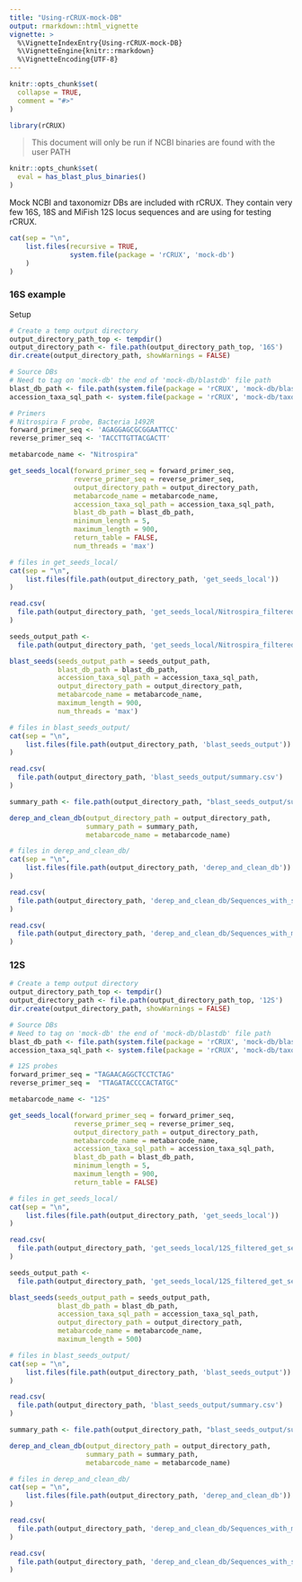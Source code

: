 ```yaml
---
title: "Using-rCRUX-mock-DB"
output: rmarkdown::html_vignette
vignette: >
  %\VignetteIndexEntry{Using-rCRUX-mock-DB}
  %\VignetteEngine{knitr::rmarkdown}
  %\VignetteEncoding{UTF-8}
---
```


```r
knitr::opts_chunk$set(
  collapse = TRUE,
  comment = "#>"
)
```

```r
library(rCRUX)
```

> This document will only be run if NCBI binaries are found with the user PATH

```r
knitr::opts_chunk$set(
  eval = has_blast_plus_binaries()
)
```

Mock NCBI and taxonomizr DBs are included with rCRUX. They contain very few 16S, 18S and 
MiFish 12S locus sequences and are using for testing rCRUX.

```r
cat(sep = "\n",
    list.files(recursive = TRUE,
               system.file(package = 'rCRUX', 'mock-db')
    )
)
```

### 16S example

Setup 

```r
# Create a temp output directory
output_directory_path_top <- tempdir()
output_directory_path <- file.path(output_directory_path_top, '16S')
dir.create(output_directory_path, showWarnings = FALSE)

# Source DBs
# Need to tag on 'mock-db' the end of 'mock-db/blastdb' file path
blast_db_path <- file.path(system.file(package = 'rCRUX', 'mock-db/blastdb'), 'mock-db')
accession_taxa_sql_path <- system.file(package = 'rCRUX', 'mock-db/taxonomizr-ncbi-db-small.sql')

# Primers
# Nitrospira F probe, Bacteria 1492R
forward_primer_seq <- 'AGAGGAGCGCGGAATTCC'
reverse_primer_seq <- 'TACCTTGTTACGACTT'

metabarcode_name <- "Nitrospira"
```

```r
get_seeds_local(forward_primer_seq = forward_primer_seq,
                reverse_primer_seq = reverse_primer_seq,
                output_directory_path = output_directory_path,
                metabarcode_name = metabarcode_name,
                accession_taxa_sql_path = accession_taxa_sql_path,
                blast_db_path = blast_db_path, 
                minimum_length = 5, 
                maximum_length = 900,
                return_table = FALSE,
                num_threads = 'max')
```


```r
# files in get_seeds_local/
cat(sep = "\n",
    list.files(file.path(output_directory_path, 'get_seeds_local'))
)
```

```r
read.csv(
  file.path(output_directory_path, 'get_seeds_local/Nitrospira_filtered_get_seeds_local_output_with_taxonomy.csv') 
)
```

```r
seeds_output_path <- 
  file.path(output_directory_path, 'get_seeds_local/Nitrospira_filtered_get_seeds_local_output_with_taxonomy.csv') 

blast_seeds(seeds_output_path = seeds_output_path,
            blast_db_path = blast_db_path,
            accession_taxa_sql_path = accession_taxa_sql_path,
            output_directory_path = output_directory_path,
            metabarcode_name = metabarcode_name, 
            maximum_length = 900,
            num_threads = 'max')
```

```r
# files in blast_seeds_output/
cat(sep = "\n",
    list.files(file.path(output_directory_path, 'blast_seeds_output'))
)
```

```r
read.csv(
  file.path(output_directory_path, 'blast_seeds_output/summary.csv') 
)
```

```r
summary_path <- file.path(output_directory_path, "blast_seeds_output/summary.csv")

derep_and_clean_db(output_directory_path = output_directory_path,
                   summary_path = summary_path, 
                   metabarcode_name = metabarcode_name)
```

```r
# files in derep_and_clean_db/
cat(sep = "\n",
    list.files(file.path(output_directory_path, 'derep_and_clean_db'))
)
```

```r
read.csv(
  file.path(output_directory_path, 'derep_and_clean_db/Sequences_with_single_taxonomic_path.csv') 
)
```

```r
read.csv(
  file.path(output_directory_path, 'derep_and_clean_db/Sequences_with_multiple_taxonomic_paths.csv') 
)
```

### 12S

```r
# Create a temp output directory
output_directory_path_top <- tempdir()
output_directory_path <- file.path(output_directory_path_top, '12S')
dir.create(output_directory_path, showWarnings = FALSE)

# Source DBs
# Need to tag on 'mock-db' the end of 'mock-db/blastdb' file path
blast_db_path <- file.path(system.file(package = 'rCRUX', 'mock-db/blastdb'), 'mock-db')
accession_taxa_sql_path <- system.file(package = 'rCRUX', 'mock-db/taxonomizr-ncbi-db-small.sql')

# 12S probes
forward_primer_seq = "TAGAACAGGCTCCTCTAG"
reverse_primer_seq =  "TTAGATACCCCACTATGC"

metabarcode_name <- "12S"
```

```r
get_seeds_local(forward_primer_seq = forward_primer_seq,
                reverse_primer_seq = reverse_primer_seq,
                output_directory_path = output_directory_path,
                metabarcode_name = metabarcode_name,
                accession_taxa_sql_path = accession_taxa_sql_path,
                blast_db_path = blast_db_path, 
                minimum_length = 5, 
                maximum_length = 900,
                return_table = FALSE)
```

```r
# files in get_seeds_local/
cat(sep = "\n",
    list.files(file.path(output_directory_path, 'get_seeds_local'))
)
```

```r
read.csv(
  file.path(output_directory_path, 'get_seeds_local/12S_filtered_get_seeds_local_output_with_taxonomy.csv') 
)
```

```r
seeds_output_path <- 
  file.path(output_directory_path, 'get_seeds_local/12S_filtered_get_seeds_local_output_with_taxonomy.csv') 

blast_seeds(seeds_output_path = seeds_output_path,
            blast_db_path = blast_db_path,
            accession_taxa_sql_path = accession_taxa_sql_path,
            output_directory_path = output_directory_path,
            metabarcode_name = metabarcode_name, 
            maximum_length = 500)
```

```r
# files in blast_seeds_output/
cat(sep = "\n",
    list.files(file.path(output_directory_path, 'blast_seeds_output'))
)
```

```r
read.csv(
  file.path(output_directory_path, 'blast_seeds_output/summary.csv') 
)
```

```r
summary_path <- file.path(output_directory_path, "blast_seeds_output/summary.csv")

derep_and_clean_db(output_directory_path = output_directory_path,
                   summary_path = summary_path, 
                   metabarcode_name = metabarcode_name)
```

```r
# files in derep_and_clean_db/
cat(sep = "\n",
    list.files(file.path(output_directory_path, 'derep_and_clean_db'))
)
```

```r
read.csv(
  file.path(output_directory_path, 'derep_and_clean_db/Sequences_with_multiple_taxonomic_paths.csv') 
)
``` 
```r
read.csv(
  file.path(output_directory_path, 'derep_and_clean_db/Sequences_with_single_taxonomic_path.csv') 
)
```